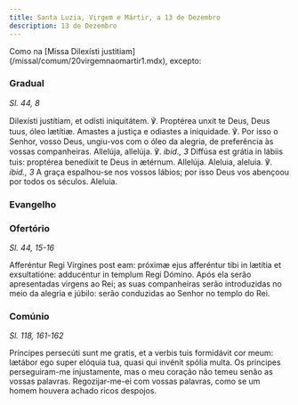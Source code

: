 ```yaml
---
title: Santa Luzia, Virgem e Mártir, a 13 de Dezembro
description: 13 de Dezembro
---
```


<aside>
  Como na [Missa Dilexísti justitiam](/missal/comum/20virgemnaomartir1.mdx),
  excepto:
</aside>

### Gradual

<em>Sl. 44, 8</em>

<div class="side-by-side not-content">
  <span>
    Dilexísti justítiam, et odísti iniquitátem. ℣. Proptérea unxit te Deus, Deus
    tuus, óleo lætítiæ. Amastes a justiça e odiastes a iniquidade. ℣. Por isso o
    Senhor, vosso Deus, ungiu-vos com o óleo da alegria, de preferência às
    vossas companheiras. Allelúja, allelúja. ℣. <em>ibid., 3</em> Diffúsa est
    grátia in lábiis tuis: proptérea benedíxit te Deus in ætérnum. Allelúja.
    Aleluia, aleluia. ℣. <em>ibid., 3</em> A graça espalhou-se nos vossos
    lábios; por isso Deus vos abençoou por todos os séculos. Aleluia.
  </span>
</div>

### Evangelho


<LinkCard
  href="/missal/comum/21virgemnaomartir2#evangelho"
  title="Virgem não Mártir - Missa Vultum tuum"
/>

### Ofertório

<em>Sl. 44, 15-16</em>

<div class="side-by-side not-content">
  <span>
    Afferéntur Regi Vírgines post eam: próximæ ejus afferéntur tibi in lætítia
    et exsultatióne: adducéntur in templum Regi Dómino. Após ela serão
    apresentadas virgens ao Rei; as suas companheiras serão introduzidas no meio
    da alegria e júbilo: serão conduzidas ao Senhor no templo do Rei.
  </span>
</div>

### Comúnio

<em>Sl. 118, 161-162</em>

<div class="side-by-side not-content">
  <span>
    Príncipes persecúti sunt me gratis, et a verbis tuis formidávit cor meum:
    lætábor ego super elóquia tua, quasi qui invénit spólia multa. Os príncipes
    perseguiram-me injustamente, mas o meu coração não temeu senão as vossas
    palavras. Regozijar-me-ei com vossas palavras, como se um homem houvera
    achado ricos despojos.
  </span>
</div>

